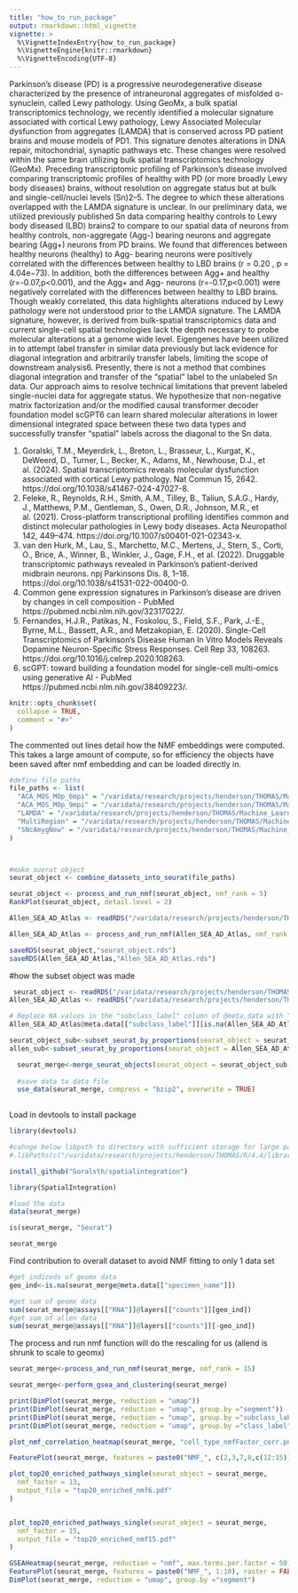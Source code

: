 ```yaml
---
title: "how_to_run_package"
output: rmarkdown::html_vignette
vignette: >
  %\VignetteIndexEntry{how_to_run_package}
  %\VignetteEngine{knitr::rmarkdown}
  %\VignetteEncoding{UTF-8}
---
```



Parkinson’s disease (PD) is a progressive neurodegenerative disease characterized by the presence of intraneuronal aggregates of misfolded ɑ-synuclein, called Lewy pathology. Using GeoMx, a bulk spatial transcriptomics technology, we recently identified a molecular signature associated with cortical Lewy pathology, Lewy Associated Molecular dysfunction from aggregates (LAMDA) that is conserved across PD patient brains and mouse models of PD1. This signature denotes alterations in DNA repair, mitochondrial, synaptic pathways etc. These changes were resolved within the same brain utilizing bulk spatial transcriptomics technology (GeoMx). Preceding transcriptomic profiling of Parkinson’s disease involved comparing transcriptomic profiles of healthy with PD (or more broadly Lewy body diseases) brains, without resolution on aggregate status but at bulk and single-cell/nuclei levels (Sn)2–5. The degree to which these alterations overlapped with the LAMDA signature is unclear. In our preliminary data, we utilized previously published Sn data comparing healthy controls to Lewy body diseased (LBD) brains2 to compare to our spatial data of neurons from healthy controls, non-aggregate (Agg-) bearing neurons and aggregate bearing (Agg+) neurons from PD brains. We found that differences between healthy neurons (healthy) to Agg- bearing neurons were positively correlated with the differences between healthy to LBD brains (r = 0.20 , p = 4.04e−73). In addition, both the differences between Agg+ and healthy (r=-0.07,p<0.001), and the Agg+ and Agg- neurons (r=-0.17,p<0.001) were negatively correlated with the differences between healthy to LBD brains. Though weakly correlated, this data highlights alterations induced by Lewy pathology were not understood prior to the LAMDA signature.
The LAMDA signature, however, is derived from bulk-spatial transcriptomics data and current single-cell spatial technologies lack the depth necessary to probe molecular alterations at a genome wide level. Eigengenes have been utilized in to attempt label transfer in similar data previously but lack evidence for diagonal integration and arbitrarily transfer labels, limiting the scope of downstream analysis6. Presently, there is not a method that combines diagonal integration and transfer of the “spatial” label to the unlabeled Sn data. Our approach aims to resolve technical limitations that prevent labeled single-nuclei data for aggregate status. We hypothesize that non-negative matrix factorization and/or the modified causal transformer decoder foundation model scGPT6 can learn shared molecular alterations in lower dimensional integrated space between these two data types and successfully transfer “spatial” labels across the diagonal to the Sn data. 


1.	Goralski, T.M., Meyerdirk, L., Breton, L., Brasseur, L., Kurgat, K., DeWeerd, D., Turner, L., Becker, K., Adams, M., Newhouse, D.J., et al. (2024). Spatial transcriptomics reveals molecular dysfunction associated with cortical Lewy pathology. Nat Commun 15, 2642. https://doi.org/10.1038/s41467-024-47027-8.
2.	Feleke, R., Reynolds, R.H., Smith, A.M., Tilley, B., Taliun, S.A.G., Hardy, J., Matthews, P.M., Gentleman, S., Owen, D.R., Johnson, M.R., et al. (2021). Cross-platform transcriptional profiling identifies common and distinct molecular pathologies in Lewy body diseases. Acta Neuropathol 142, 449–474. https://doi.org/10.1007/s00401-021-02343-x.
3.	van den Hurk, M., Lau, S., Marchetto, M.C., Mertens, J., Stern, S., Corti, O., Brice, A., Winner, B., Winkler, J., Gage, F.H., et al. (2022). Druggable transcriptomic pathways revealed in Parkinson’s patient-derived midbrain neurons. npj Parkinsons Dis. 8, 1–18. https://doi.org/10.1038/s41531-022-00400-0.
4.	Common gene expression signatures in Parkinson’s disease are driven by changes in cell composition - PubMed https://pubmed.ncbi.nlm.nih.gov/32317022/.
5.	Fernandes, H.J.R., Patikas, N., Foskolou, S., Field, S.F., Park, J.-E., Byrne, M.L., Bassett, A.R., and Metzakopian, E. (2020). Single-Cell Transcriptomics of Parkinson’s Disease Human In Vitro Models Reveals Dopamine Neuron-Specific Stress Responses. Cell Rep 33, 108263. https://doi.org/10.1016/j.celrep.2020.108263.
6.	scGPT: toward building a foundation model for single-cell multi-omics using generative AI - PubMed https://pubmed.ncbi.nlm.nih.gov/38409223/.



```r
knitr::opts_chunk$set(
  collapse = TRUE,
  comment = "#>"
)
```






The commented out lines detail how the NMF embeddings were computed. This takes a large amount of compute, so for efficiency the objects have been saved after nmf embedding and can be loaded directly in.

```r

#define file paths
file_paths <- list(
  "ACA_MOS_MOp_6mpi" = "/varidata/research/projects/henderson/THOMAS/Machine_Learning_For_Bioinformatics_Project/target_data_ACA_MOS_MOp_6mpi.RDS",
  "ACA_MOS_MOp_9mpi" = "/varidata/research/projects/henderson/THOMAS/Machine_Learning_For_Bioinformatics_Project/target_data_ACA_MOS_MOp_9mpi.RDS",
  "LAMDA" = "/varidata/research/projects/henderson/THOMAS/Machine_Learning_For_Bioinformatics_Project/target_data_LAMDA.RDS",
  "MultiRegion" = "/varidata/research/projects/henderson/THOMAS/Machine_Learning_For_Bioinformatics_Project/target_data_MultiRegion.RDS",
  "SNcAmygNew" = "/varidata/research/projects/henderson/THOMAS/Machine_Learning_For_Bioinformatics_Project/target_data_SNcAmygNew.RDS"
)



#make suerat object
seurat_object <- combine_datasets_into_seurat(file_paths)


```

```r
seurat_object <- process_and_run_nmf(seurat_object, nmf_rank = 5)
RankPlot(seurat_object, detail.level = 2)

```

```r

Allen_SEA_AD_Atlas <- readRDS("/varidata/research/projects/henderson/THOMAS/Machine_Learning_For_Bioinformatics_Project/Reference_MTG_RNAseq_all-nuclei.2022-06-07.rds")

```
 
```r
Allen_SEA_AD_Atlas <- process_and_run_nmf(Allen_SEA_AD_Atlas, nmf_rank = 5)

```


```r
saveRDS(seurat_object,"seurat_object.rds")
saveRDS(Allen_SEA_AD_Atlas,"Allen_SEA_AD_Atlas.rds")
```


#how the subset object was made

```r

 seurat_object <- readRDS("/varidata/research/projects/henderson/THOMAS/SpatialIntegration/SpatialIntegration/seurat_object.rds")
Allen_SEA_AD_Atlas <- readRDS("/varidata/research/projects/henderson/THOMAS/SpatialIntegration/SpatialIntegration/Allen_SEA_AD_Atlas.rds")

# Replace NA values in the "subclass_label" column of @meta.data with "NA"
Allen_SEA_AD_Atlas@meta.data[["subclass_label"]][is.na(Allen_SEA_AD_Atlas@meta.data[["subclass_label"]])] <- "NotLabled"

```

```r

seurat_object_sub<-subset_seurat_by_proportions(seurat_object = seurat_object, cell_type_col="segment", 500)
allen_sub<-subset_seurat_by_proportions(seurat_object = Allen_SEA_AD_Atlas, cell_type_col="subclass_label", 6000)

```

```r
 
  seurat_merge<-merge_seurat_objects(seurat_object = seurat_object_sub, allen_sub)
 
  #save data to data file
  use_data(seurat_merge, compress = "bzip2", overwrite = TRUE)
 
```




Load in devtools to install package
```r

library(devtools)

```


```r
#cahnge below libpath to directory with sufficient storage for large packages on an HPC environment
#.libPaths(c("/varidata/research/projects/henderson/THOMAS/R/4.4/library", .libPaths()))

install_github("Goralsth/spatialintegration")

library(SpatialIntegration)

```


```r

#load the data
data(seurat_merge)

```

```r
is(seurat_merge, "Seurat")

seurat_merge
```



Find contribution to overall dataset to avoid NMF fitting to only 1 data set
```r
#get indiceds of geomx data
geo_ind<-is.na(seurat_merge@meta.data[["specimen_name"]])

#get sum of geomx data
sum(seurat_merge@assays[["RNA"]]@layers[["counts"]][geo_ind])
#get sum of allen data
sum(seurat_merge@assays[["RNA"]]@layers[["counts"]][-geo_ind])

```

The process and run nmf function will do the rescaling for us (allend is shrunk to scale to geomx)



```r

seurat_merge<-process_and_run_nmf(seurat_merge, nmf_rank = 15)

```





```r


seurat_merge<-perform_gsea_and_clustering(seurat_merge)


```


```r
print(DimPlot(seurat_merge, reduction = "umap"))
print(DimPlot(seurat_merge, reduction = "umap", group.by ="segment"))
print(DimPlot(seurat_merge, reduction = "umap", group.by ="subclass_label"))
print(DimPlot(seurat_merge, reduction = "umap", group.by ="class_label"))
```


```r
plot_nmf_correlation_heatmap(seurat_merge, "cell_type_nmfFactor_corr.png")
```

```r

FeaturePlot(seurat_merge, features = paste0("NMF_", c(2,3,7,8,c(12:15))), raster = FALSE)

```





```r
plot_top20_enriched_pathways_single(seurat_object = seurat_merge,
  nmf_factor = 13,
  output_file = "top20_enriched_nmf6.pdf"
)


plot_top20_enriched_pathways_single(seurat_object = seurat_merge,
  nmf_factor = 15,
  output_file = "top20_enriched_nmf15.pdf"
)


```





```r

GSEAHeatmap(seurat_merge, reduction = "nmf", max.terms.per.factor = 50)
FeaturePlot(seurat_merge, features = paste0("NMF_", 1:10), raster = FALSE)
DimPlot(seurat_merge, reduction = "umap", group.by ="segment")
```













